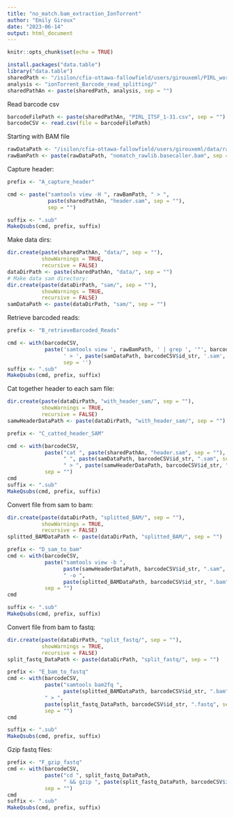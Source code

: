 ```yaml
---
title: "no_match.bam_extraction_IonTorrent"
author: "Emily Giroux"
date: "2023-06-14"
output: html_document
---
```


```r
knitr::opts_chunk$set(echo = TRUE)
```

```r
install.packages("data.table")
library("data.table")
sharedPath <- "/isilon/cfia-ottawa-fallowfield/users/girouxeml/PIRL_working_directory/"
analysis <- "ionTorrent_Barcode_read_splitting/"
sharedPathAn <- paste(sharedPath, analysis, sep = "")
```

Read barcode csv
```r
barcodeFilePath <- paste(sharedPathAn, "PIRL_ITSF_1-31.csv", sep = "")
barcodeCSV <- read.csv(file = barcodeFilePath)
```

Starting with BAM file    
```r
rawDataPath <- "/isilon/cfia-ottawa-fallowfield/users/girouxeml/data/raw/Ion_Torrent/pirl_general/R_2022_06_02_00_57_59_user_S5-0143-209-IRIA_2021_Canola-BCC-BCF-pl2_ITS2_2022-06-01/"
rawBamPath <- paste(rawDataPath, "nomatch_rawlib.basecaller.bam", sep = "")
```

Capture header:
```r
prefix <- "A_capture_header"

cmd <- paste("samtools view -H ", rawBamPath, " > ",
             paste(sharedPathAn, "header.sam", sep = ""),
             sep = "")

suffix <- ".sub"
MakeQsubs(cmd, prefix, suffix)
```
Make data dirs:
```r
dir.create(paste(sharedPathAn, "data/", sep = ""),
           showWarnings = TRUE,
           recursive = FALSE)
dataDirPath <- paste(sharedPathAn, "data/", sep = "")
# Make data sam directory:
dir.create(paste(dataDirPath, "sam/", sep = ""),
           showWarnings = TRUE,
           recursive = FALSE)
samDataPath <- paste(dataDirPath, "sam/", sep = "")
```

Retrieve barcoded reads:
```r
prefix <- "B_retrieveBarcoded_Reads"

cmd <- with(barcodeCSV, 
            paste('samtools view ', rawBamPath, ' | grep ', '"', barcodeCSV$sequence, '"',
                  ' > ', paste(samDataPath, barcodeCSV$id_str, '.sam', sep = ''), sep = ''), 
                  sep = '')
suffix <- ".sub"
MakeQsubs(cmd, prefix, suffix)
```
Cat together header to each sam file:
```r
dir.create(paste(dataDirPath, "with_header_sam/", sep = ""),
           showWarnings = TRUE,
           recursive = FALSE)
samwHeaderDataPath <- paste(dataDirPath, "with_header_sam/", sep = "")

prefix <- "C_catted_header_SAM"

cmd <- with(barcodeCSV,
            paste("cat ", paste(sharedPathAn, "header.sam", sep = ""),
                  " ", paste(samDataPath, barcodeCSV$id_str, ".sam", sep = ""),
                  " > ", paste(samwHeaderDataPath, barcodeCSV$id_str, ".sam", sep = ""), sep = ""),
            sep = "")
cmd
suffix <- ".sub"
MakeQsubs(cmd, prefix, suffix)
```
Convert file from sam to bam:
```r
dir.create(paste(dataDirPath, "splitted_BAM/", sep = ""),
           showWarnings = TRUE,
           recursive = FALSE)
splitted_BAMDataPath <- paste(dataDirPath, "splitted_BAM/", sep = "")

prefix <- "D_sam_to_bam"
cmd <- with(barcodeCSV, 
            paste("samtools view -b ", 
                  paste(samwHeaderDataPath, barcodeCSV$id_str, ".sam", sep = ""),
                  " -o ",
                  paste(splitted_BAMDataPath, barcodeCSV$id_str, ".bam", sep = ""), sep = ""),
            sep = "")
cmd

suffix <- ".sub"
MakeQsubs(cmd, prefix, suffix)
```
Convert file from bam to fastq:
```r
dir.create(paste(dataDirPath, "split_fastq/", sep = ""),
           showWarnings = TRUE,
           recursive = FALSE)
split_fastq_DataPath <- paste(dataDirPath, "split_fastq/", sep = "")

prefix <- "E_bam_to_fastq"
cmd <- with(barcodeCSV, 
            paste("samtools bam2fq ", 
                  paste(splitted_BAMDataPath, barcodeCSV$id_str, ".bam", sep = ""),
            " > ",
            paste(split_fastq_DataPath, barcodeCSV$id_str, ".fastq", sep = ""), sep = ""),
            sep = "")
cmd

suffix <- ".sub"
MakeQsubs(cmd, prefix, suffix)
```
Gzip fastq files:
```r
prefix <- "F_gzip_fastq"
cmd <- with(barcodeCSV,
            paste("cd ", split_fastq_DataPath, 
                  " && gzip ", paste(split_fastq_DataPath, barcodeCSV$id_str, ".fastq", sep = ""), sep = ""),
            sep = "")
cmd
suffix <- ".sub"
MakeQsubs(cmd, prefix, suffix)
```

    